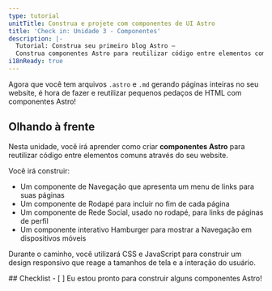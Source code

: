 ```yaml
---
type: tutorial
unitTitle: Construa e projete com componentes de UI Astro
title: 'Check in: Unidade 3 - Componentes'
description: |-
  Tutorial: Construa seu primeiro blog Astro —
  Construa componentes Astro para reutilizar código entre elementos comuns através do seu website
i18nReady: true
---
```




Agora que você tem arquivos `.astro` e `.md` gerando páginas inteiras no seu website, é hora de fazer e reutilizar pequenos pedaços de HTML com componentes Astro!

## Olhando à frente

Nesta unidade, você irá aprender como criar **componentes Astro** para reutilizar código entre elementos comuns através do seu website. 

Você irá construir:
- Um componente de Navegação que apresenta um menu de links para suas páginas 
- Um componente de Rodapé para incluir no fim de cada página
- Um componente de Rede Social, usado no rodapé, para links de páginas de perfil
- Um componente interativo Hamburger para mostrar a Navegação em dispositivos móveis

Durante o caminho, você utilizará CSS e JavaScript para construir um design responsivo que reage a tamanhos de tela e a interação do usuário.



<Box icon="check-list">
## Checklist

<Checklist>
- [ ] Eu estou pronto para construir alguns componentes Astro!
</Checklist>
</Box>
